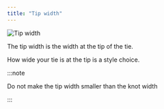 ```yaml
---
title: "Tip width"
---
```


![Tip width](tipwidth.svg)

The tip width is the width at the tip of the tie.

How wide your tie is at the tip is a style choice.

:::note


Do not make the tip width smaller than the knot width

:::




